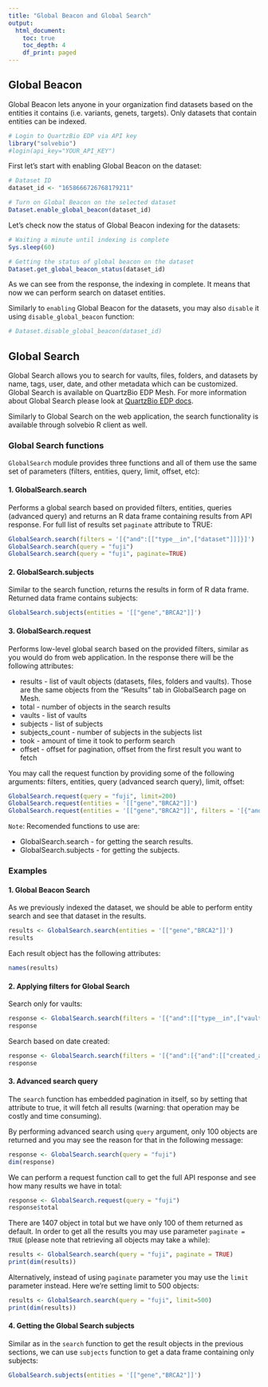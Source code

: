 ```yaml
---
title: "Global Beacon and Global Search"
output:
  html_document:
    toc: true
    toc_depth: 4
    df_print: paged
---
```


## Global Beacon

Global Beacon lets anyone in your organization find datasets based on the entities it contains (i.e. variants, genets, targets). Only datasets that contain entities can be indexed.

```r
# Login to QuartzBio EDP via API key
library("solvebio")
#login(api_key="YOUR_API_KEY")
```

First let's start with enabling Global Beacon on the dataset:
```r
# Dataset ID
dataset_id <- "1658666726768179211"

# Turn on Global Beacon on the selected dataset
Dataset.enable_global_beacon(dataset_id)
```

Let's check now the status of Global Beacon indexing for the datasets:
```r
# Waiting a minute until indexing is complete
Sys.sleep(60)

# Getting the status of global beacon on the dataset
Dataset.get_global_beacon_status(dataset_id)
```
As we can see from the response, the indexing in complete. It means that now we can perform search on dataset entities.

Similarly to `enabling` Global Beacon for the datasets, you may also `disable` it using `disable_global_beacon` function:

```r
# Dataset.disable_global_beacon(dataset_id)
```

## Global Search

Global Search allows you to search for vaults, files, folders, and datasets by name, tags, user, date, and other metadata which can be customized.
Global Search is available on QuartzBio EDP Mesh. For more information about Global Search please look at [QuartzBio EDP docs](https://docs.solvebio.com/search/).

Similarly to Global Search on the web application, the search functionality is available through solvebio R client as well.

### Global Search functions

`GlobalSearch` module provides three functions and all of them use the same set of parameters (filters, entities, query, limit, offset, etc):

#### 1. GlobalSearch.search
   Performs a global search based on provided filters, entities, queries (advanced query) and returns an R data frame containing results from API response. For full list of results set `paginate` attribute to TRUE:

   ```R
   GlobalSearch.search(filters = '[{"and":[["type__in",["dataset"]]]}]')
   GlobalSearch.search(query = "fuji")
   GlobalSearch.search(query = "fuji", paginate=TRUE)
   ```

#### 2. GlobalSearch.subjects
   Similar to the search function, returns the results in form of R data frame. Returned data frame contains subjects:

   ```R
   GlobalSearch.subjects(entities = '[["gene","BRCA2"]]')
   ```
   
#### 3. GlobalSearch.request
   Performs low-level global search based on the provided filters, similar as you would do from web application.
   In the response there will be the following attributes:
   
   - results - list of vault objects (datasets, files, folders and vaults). Those are the same objects from the "Results" tab in GlobalSearch page on Mesh.
   - total - number of objects in the search results
   - vaults - list of vaults
   - subjects - list of subjects
   - subjects_count - number of subjects in the subjects list
   - took - amount of time it took to perform search
   - offset - offset for pagination, offset from the first result you want to fetch
   
   You may call the request function by providing some of the following arguments: filters, entities, query (advanced search query), limit, offset:

   ```R
   GlobalSearch.request(query = "fuji", limit=200)
   GlobalSearch.request(entities = '[["gene","BRCA2"]]')
   GlobalSearch.request(entities = '[["gene","BRCA2"]]', filters = '[{"and":[{"and":[["created_at__range",["2021-11-28","2021-12-28"]]]},["type__in",["dataset"]]]}]')
   ```


`Note`: Recomended functions to use are:

- GlobalSearch.search - for getting the search results.
- GlobalSearch.subjects - for getting the subjects.

### Examples


#### 1. Global Beacon Search

As we previously indexed the dataset, we should be able to perform entity search and see that dataset in the results.
```r
results <- GlobalSearch.search(entities = '[["gene","BRCA2"]]')
results
```

Each result object has the following attributes:
```r
names(results)
```


#### 2. Applying filters for Global Search

Search only for vaults:
```r
response <- GlobalSearch.search(filters = '[{"and":[["type__in",["vault"]]]}]')
response
```

Search based on date created:
```r
response <- GlobalSearch.search(filters = '[{"and":[{"and":[["created_at__range",["2021-11-21","2021-12-28"]]]}]}]')
response
```


#### 3. Advanced search query

The `search` function has embedded pagination in itself, so by setting that attribute to true, it will fetch all results (warning: that operation may be costly and time consuming).

By performing advanced search using `query` argument, only 100 objects are returned and you may see the reason for that in the following message:
```r
response <- GlobalSearch.search(query = "fuji")
dim(response)
```

We can perform a request function call to get the full API response and see how many results we have in total:
```r
response <- GlobalSearch.request(query = "fuji")
response$total
```

There are 1407 object in total but we have only 100 of them returned as default. In order to get all the results you may use parameter `paginate = TRUE` (please note that retrieving all objects may take a while):

```r
results <- GlobalSearch.search(query = "fuji", paginate = TRUE)
print(dim(results))
```


Alternatively, instead of using `paginate` parameter you may use the `limit` parameter instead. Here we're setting limit to 500 objects:
```r
results <- GlobalSearch.search(query = "fuji", limit=500)
print(dim(results))
```


#### 4. Getting the Global Search subjects

Similar as in the `search` function to get the result objects in the previous sections, we can use `subjects` function to get a data frame containing only subjects:

```r
GlobalSearch.subjects(entities = '[["gene","BRCA2"]]')
```

